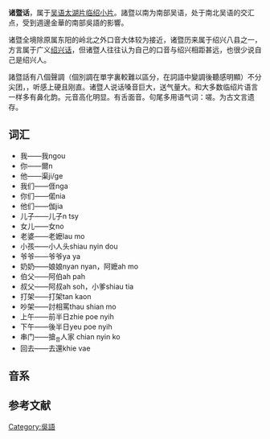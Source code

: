 {{Infobox Language
|name= 諸暨話
|nativename=
|states= [[中国|中国]][[浙江|浙江]][[諸暨|諸暨]]。
|region=
|speakers= 約100萬
|rank=
|familycolor= 漢藏語系
|fam1= [[漢藏語系|漢藏語系]]
|fam2= [[漢語族|漢語族]]
|fam3= [[吳語|吳語]]
|fam4= [[太湖片|太湖片]]
|fam5= [[臨紹小片|臨紹小片]]
|nation= 無
|agency= 無
|iso1=zh
|iso2b=chi
|iso2t=zho
|iso3=wuu
}}{{multiple issues|
{{copyedit|time=2014-09-11T11:04:15+00:00}}
{{copypaste|time=2014-09-11T11:04:15+00:00}}
{{unreferenced|time=2014-09-11T11:04:15+00:00}}
{{unreferenced|time=2014-07-31T14:30:55+00:00}}
}}
'''诸暨话'''，属于[[吴语|吴语]][[太湖片|太湖片]][[临绍小片|临绍小片]]。諸暨以南为南部吴语，处于南北吴语的交汇点，受到週邊金華的南部吳語的影響。

诸暨全境除原属东阳的岭北之外口音大体较为接近，诸暨历来属于绍兴八县之一，方言属于广义[[绍兴话|绍兴话]]，但诸暨人往往认为自己的口音与绍兴相距甚远，也很少说自己是绍兴人。


諸暨話有八個聲調（個別調在單字裏較難以區分，在詞語中變調後聽感明顯）不分尖团，，听感上硬且刚直。诸暨人说话嗓音巨大，送气量大。和大多数临绍片语言一样多有鼻化韵。元音高化明显。有舌面音。句尾多用语气词：嗟。为古文言遗存。

==词汇==
* 我——我ngou
* 你——爾n
* 他——渠ji/ge
* 我们——𠊎nga
* 你们——偌nia
* 他们——伽jia
* 儿子——儿子n tsy
* 女儿——女no
* 老婆——老嬷lau mo
* 小孩——小人头shiau nyin dou
* 爷爷——爷爷ya ya
* 奶奶——娘娘nyan nyan，阿嬷ah mo
* 伯父——阿伯ah pah
* 叔父——阿叔ah soh，小爹shiau tia
* 打架——打架tan kaon
* 吵架——討相罵thau shian mo
* 上午——前半日zhie poe nyih
* 下午——後半日yeu poe nyih
* 串门——搶<sub><small>音</small></sub>人家 chian nyin ko
* 回去——去還khie vae

==音系==
==参考文献==
{{reflist}}

{{吳語}}
[[Category:吳語|Category:吳語]]